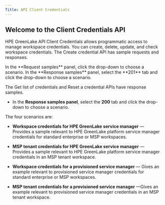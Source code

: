 ```yaml
---
Title: API Client Credentials
---
```


## Welcome to the Client Credentials API
HPE GreenLake API Client Credentials allows programmatic access to manage workspace credentials. You can create, delete, update, and check workspace credentials.
The Create credential API has sample requests and responses.

<Steps>
<Step> In the **Request samples** panel, click the drop-down to choose a scenario.</Step>
<Step> In the **Response samples** panel, select the **201** tab and click the drop-down to choose a scenario.</Step>
</Steps>


The Get list of credentials and Reset a credential APIs have response samples.

* In the **Response samples panel**, select the **200** tab and click the drop-down to choose a scenario.

The four scenarios are:

* **Workspace credentials for HPE GreenLake service manager** —Provides a sample relevant to HPE GreenLake platform service manager credentials for standard enterprise or MSP workspaces.

* **MSP tenant credentials for HPE GreenLake service manager** —Provides a sample relevant to HPE GreenLake platform service manager credentials in an MSP tenant workspace.

* **Workspace credentials for a provisioned service manager** — Gives an example relevant to provisioned service manager credentials for standard enterprise or MSP workspaces.

* **MSP tenant credentials for a provisioned service manager** —Gives an example relevant to provisioned service manager credentials in an MSP tenant workspace.

